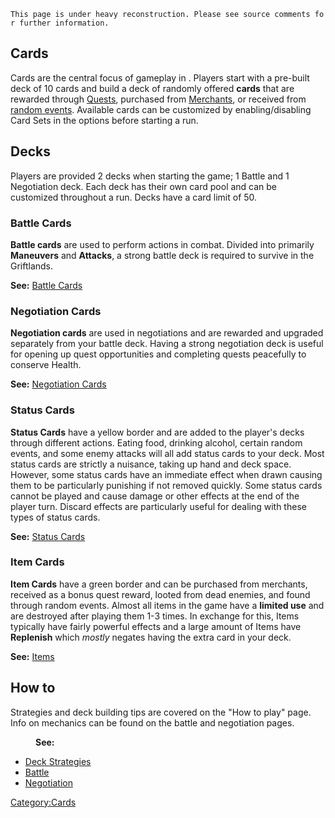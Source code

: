 {{stub}}

 This page is under heavy reconstruction. Please see source comments for further information.

<!-- Preemptively setting this page up. Adding in sections to organize the page as I start adding card pages in. Please do not edit or remove this commented section until I'm finished. If anyone feels like helping message me on my talk page and we'll work something out. Otherwise, ETA 09May2020 - Tempvirage

last update - 01May2020
_______________________________
--Current progress:
Editing image gallery of Rook's cards. 
--To-do:
;Edit gallery of
:Status cards
:Sal's cards
:Smith's cards
:Item cards

;Create pages for every card (Surprisingly quick to do, unsurprisingly boring)
:Status cards
:Item cards
:Sal's cards
:Rook's cards
:Smith's cards
Pray Klei doesn't change every single card between Alpha and full release

_______________________________
--Completed: 
Captured all of Rook's cards.
Captured all of Sal's cards
Captured all of Smith's cards (holding off on anything further with Smith until temp art is replaced with final release)
Captured all Item cards
Captured all Status cards


----
Add each new card to the battle/negotiation category as listed below in addition to [[category:card]]. Every card should be in 2 categories as a result. 
New card pages should be created using (???-WIP) as a template.

Ex.: 
Fast Talk
[Category:Cards]]
[Category:Sal Cards_Negotiation]]


== Cards ==

[Category:Sal Cards_Battle]]
[Category:Sal Cards_Negotiation]]
=== Sal's Battle Cards ===
=== Sal's Negotiation Cards ===


[Category:Rook Cards_Battle]]
[Category:Rook Cards_Negotiation]]
=== Rook's Battle Cards ===
=== Rook's Negotiation Cards ===


[Category:Smith Battle Cards]]
[Category:Smith Negotiation Cards]]
=== Smith's Battle Cards ===
=== Smith's Negotiation Cards ===

[Category:Items]] - Use for all Item cards

[Category:Status Cards]] - Use for all Status Cards

-->

== Cards ==

Cards are the central focus of gameplay in {{gamename}}. Players start with a pre-built deck of 10 cards and build a deck of randomly offered '''cards''' that are rewarded through [[Quests]], purchased from [[Merchants]], or received from [[Events|random events]]. Available cards can be customized by enabling/disabling Card Sets in the options before starting a run.

== Decks ==

Players are provided 2 decks when starting the game; 1 Battle and 1 Negotiation deck. Each deck has their own card pool and can be customized throughout a run. Decks have a card limit of 50.

=== Battle Cards ===

'''Battle cards''' are used to perform actions in combat. Divided into primarily '''Maneuvers''' and '''Attacks''', a strong battle deck is required to survive in the Griftlands. 

'''See:''' [[Battle Cards]]

=== Negotiation Cards ===

'''Negotiation cards''' are used in negotiations and are rewarded and upgraded separately from your battle deck. Having a strong negotiation deck is useful for opening up quest opportunities and completing quests peacefully to conserve Health.

'''See:''' [[Negotiation Cards]]

=== Status Cards ===

'''Status Cards''' have a yellow border and are added to the player's decks through different actions. Eating food, drinking alcohol, certain random events, and some enemy attacks will all add status cards to your deck. Most status cards are strictly a nuisance, taking up hand and deck space. However, some status cards have an immediate effect when drawn causing them to be particularly punishing if not removed quickly. Some status cards cannot be played and cause damage or other effects at the end of the player turn. Discard effects are particularly useful for dealing with these types of status cards.

'''See:''' [[Status Cards]]

=== Item Cards ===

'''Item Cards''' have a green border and can be purchased from merchants, received as a bonus quest reward, looted from dead enemies, and found through random events. Almost all items in the game have a '''limited use''' and are destroyed after playing them 1-3 times. In exchange for this, Items typically have fairly powerful effects and a large amount of Items have '''Replenish''' which ''mostly'' negates having the extra card in your deck.

'''See:''' [[Items]]

== How to ==

Strategies and deck building tips are covered on the "How to play" page. Info on mechanics can be found on the battle and negotiation pages.
:'''See:''' 
*[[How to play guide of Griftlands#Deck Strategies|Deck Strategies]]
*[[Battle]]
*[[Negotiation]]


[[Category:Cards]]